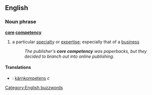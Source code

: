 ==English==
===Noun phrase===
'''[[core]] [[competency]]'''
# a particular [[specialty]] or [[expertise]]; especially that of a [[business]]
#:''The publisher's '''core competency''' was paperbacks, but they decided to branch out into online publishing.''
====Translations====
*{{sv}} : [[kärnkompetens]] ''c''
[[Category:English buzzwords]]